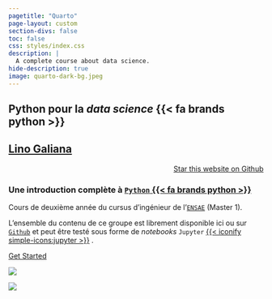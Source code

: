 ```yaml
---
pagetitle: "Quarto"
page-layout: custom
section-divs: false
toc: false
css: styles/index.css
description: | 
  A complete course about data science.  
hide-description: true
image: quarto-dark-bg.jpeg
---
```




::: {.hero-banner}


::: {.content-block .py-4}

::: {.hero-text}
# Python pour la _data science_ {{< fa brands python >}} {.mt-1 .unnumbered}


## [Lino Galiana](https://github.com/linogaliana/) {.unnumbered}

```{=html}
<div style="text-align: right;">
<a class="github-button" href="https://github.com/linogaliana/python-datascientist" data-icon="octicon-star" data-size="large" data-show-count="true" aria-label="Star this website on Github">Star this website on Github</a><script async defer src="https://buttons.github.io/buttons.js"></script>
</div>
```

### Une introduction complète à [`Python` {{< fa brands python >}}](https://www.ensae.fr/courses/1425-python-pour-le-data-scientist) {-}

Cours de deuxième année du cursus d'ingénieur de l'[`ENSAE`](https://www.ensae.fr/) (Master 1).


L'ensemble du contenu de ce groupe est librement disponible ici
ou sur [`Github`](https://github.com/linogaliana/python-datascientist)
<a href="https://github.com/linogaliana/python-datascientist" class="github"><i class="fab fa-github"></i></a> et peut être testé
sous forme de _notebooks_ `Jupyter` [{{< iconify simple-icons:jupyter >}}](https://en.wikipedia.org/wiki/Project_Jupyter) .


::: {.grid .gap-3 .pb-3 .pt-4}
::: {.g-col-12 .g-col-sm-4}
[Get Started](/content/geting-started/index.qmd){.btn-action-primary .btn-action .btn .btn-lg .w-100 role="button"}
:::

::: 
:::

::: {.hero-animation}

::: light-content

![](https://minio.lab.sspcloud.fr/lgaliana/generative-art/pythonds/kiddos.png)

:::

::: dark-content

![](https://minio.lab.sspcloud.fr/lgaliana/generative-art/pythonds/kiddos.png)


:::

:::

:::



:::


